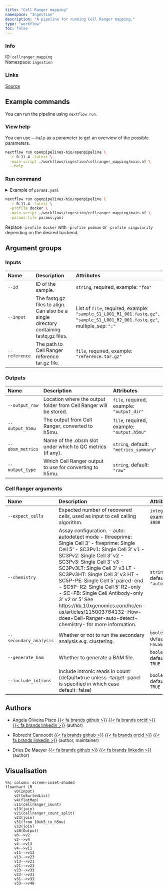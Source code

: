 ```yaml
---
title: "Cell Ranger mapping"
namespace: "Ingestion"
description: "A pipeline for running Cell Ranger mapping."
type: "workflow"
toc: false
---
```


::: {.column-margin}

### Info

ID: `cellranger_mapping`  
Namespace: `ingestion`

### Links
[Source](https://github.com/openpipelines-bio/openpipeline/blob/0.11.4/./workflows/ingestion/cellranger_mapping){.btn-action .btn-sm .btn-info .btn role="button"}

:::



## Example commands

You can run the pipeline using `nextflow run`.

### View help

You can use `--help` as a parameter to get an overview of the possible parameters.

```bash
nextflow run openpipelines-bio/openpipeline \
  -r 0.11.4 -latest \
  -main-script ./workflows/ingestion/cellranger_mapping/main.nf \
  --help
```

### Run command

<details>
<summary>Example of `params.yaml`</summary>
```yaml
# Inputs
id: # please fill in - example: "foo"
input: # please fill in - example: ["sample_S1_L001_R1_001.fastq.gz", "sample_S1_L001_R2_001.fastq.gz"]
reference: # please fill in - example: "reference.tar.gz"

# Outputs
# output_raw: "$id.$key.output_raw.output_raw"
# output_h5mu: "$id.$key.output_h5mu.h5mu"
obsm_metrics: "metrics_summary"
output_type: "raw"

# Cell Ranger arguments
# expect_cells: 3000
chemistry: "auto"
secondary_analysis: false
generate_bam: true
include_introns: true

# Nextflow input-output arguments
publish_dir: # please fill in - example: "output/"
# param_list: "my_params.yaml"
```
</details>

```bash
nextflow run openpipelines-bio/openpipeline \
  -r 0.11.4 -latest \
  -profile docker \
  -main-script ./workflows/ingestion/cellranger_mapping/main.nf \
  -params-file params.yaml
```

:::{.callout-note}
Replace `-profile docker` with `-profile podman` or `-profile singularity` depending on the desired backend.
:::

## Argument groups

### Inputs

|Name          |Description                                                                            |Attributes                                                                                                                   |
|:-------------|:--------------------------------------------------------------------------------------|:----------------------------------------------------------------------------------------------------------------------------|
|`--id`        |ID of the sample.                                                                      |`string`, required, example: `"foo"`                                                                                         |
|`--input`     |The fastq.gz files to align. Can also be a single directory containing fastq.gz files. |List of `file`, required, example: `"sample_S1_L001_R1_001.fastq.gz", "sample_S1_L001_R2_001.fastq.gz"`, multiple_sep: `";"` |
|`--reference` |The path to Cell Ranger reference tar.gz file.                                         |`file`, required, example: `"reference.tar.gz"`                                                                              |


### Outputs

|Name             |Description                                                       |Attributes                                 |
|:----------------|:-----------------------------------------------------------------|:------------------------------------------|
|`--output_raw`   |Location where the output folder from Cell Ranger will be stored. |`file`, required, example: `"output_dir"`  |
|`--output_h5mu`  |The output from Cell Ranger, converted to h5mu.                   |`file`, required, example: `"output.h5mu"` |
|`--obsm_metrics` |Name of the .obsm slot under which to QC metrics (if any).        |`string`, default: `"metrics_summary"`     |
|`--output_type`  |Which Cell Ranger output to use for converting to h5mu.           |`string`, default: `"raw"`                 |


### Cell Ranger arguments

|Name                   |Description                                                                                                                                                                                                                                                                                                                                                                                                                                                                                                       |Attributes                  |
|:----------------------|:-----------------------------------------------------------------------------------------------------------------------------------------------------------------------------------------------------------------------------------------------------------------------------------------------------------------------------------------------------------------------------------------------------------------------------------------------------------------------------------------------------------------|:---------------------------|
|`--expect_cells`       |Expected number of recovered cells, used as input to cell calling algorithm.                                                                                                                                                                                                                                                                                                                                                                                                                                      |`integer`, example: `3000`  |
|`--chemistry`          |Assay configuration. - auto: autodetect mode - threeprime: Single Cell 3' - fiveprime: Single Cell 5' - SC3Pv1: Single Cell 3' v1 - SC3Pv2: Single Cell 3' v2 - SC3Pv3: Single Cell 3' v3 - SC3Pv3LT: Single Cell 3' v3 LT - SC3Pv3HT: Single Cell 3' v3 HT - SC5P-PE: Single Cell 5' paired-end - SC5P-R2: Single Cell 5' R2-only - SC-FB: Single Cell Antibody-only 3' v2 or 5' See https://kb.10xgenomics.com/hc/en-us/articles/115003764132-How-does-Cell-Ranger-auto-detect-chemistry- for more information. |`string`, default: `"auto"` |
|`--secondary_analysis` |Whether or not to run the secondary analysis e.g. clustering.                                                                                                                                                                                                                                                                                                                                                                                                                                                     |`boolean`, default: `FALSE` |
|`--generate_bam`       |Whether to generate a BAM file.                                                                                                                                                                                                                                                                                                                                                                                                                                                                                   |`boolean`, default: `TRUE`  |
|`--include_introns`    |Include intronic reads in count (default=true unless --target-panel is specified in which case default=false)                                                                                                                                                                                                                                                                                                                                                                                                     |`boolean`, default: `TRUE`  |

## Authors


  * Angela Oliveira Pisco [{{< fa brands github >}}](https://github.com/aopisco) [{{< fa brands orcid >}}](https://orcid.org/0000-0003-0142-2355) [{{< fa brands linkedin >}}](https://linkedin.com/in/aopisco) (author)

  * Robrecht Cannoodt [{{< fa brands github >}}](https://github.com/rcannood) [{{< fa brands orcid >}}](https://orcid.org/0000-0003-3641-729X) [{{< fa brands linkedin >}}](https://linkedin.com/in/robrechtcannoodt) (author, maintainer)

  * Dries De Maeyer [{{< fa brands github >}}](https://github.com/ddemaeyer) [{{< fa brands linkedin >}}](https://linkedin.com/in/dries-de-maeyer-b46a814) (author)

## Visualisation

```mermaid
%%| column: screen-inset-shaded
flowchart LR
    v0(Input)
    v2(toSortedList)
    v4(flatMap)
    v11(cellranger_count)
    v13(join)
    v21(cellranger_count_split)
    v23(join)
    v31(from_10xh5_to_h5mu)
    v33(join)
    v40(Output)
    v0-->v2
    v2-->v4
    v4-->v13
    v4-->v11
    v11-->v13
    v13-->v23
    v13-->v21
    v21-->v23
    v23-->v33
    v23-->v31
    v31-->v33
    v33-->v40

```
